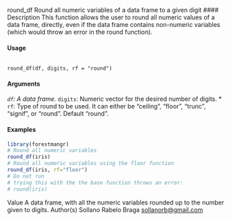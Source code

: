 round_df Round all numeric variables of a data frame to a given digit
#### Description
This function allows the user to round all numeric values of a data frame, directly, even if the data
frame contains non-numeric variables (which would throw an error in the round function).

#### Usage

<pre><code>
round_df(df, digits, rf = "round")
</code></pre>

#### Arguments 

*``df``: A data frame.
* ``digits``: Numeric vector for the desired number of digits.
* ``rf``: Type of round to be used. It can either be "ceiling", "floor", "trunc", "signif", or "round". Default "round".

#### Examples

```r
library(forestmangr)
# Round all numeric variables
round_df(iris)
# Round all numeric variables using the floor function
round_df(iris, rf="floor")
# Do not run
# trying this with the the base function throws an error:
# round(iris)
```
Value
A data frame, with all the numeric variables rounded up to the number given to digits.
Author(s)
Sollano Rabelo Braga <sollanorb@gmail.com>
